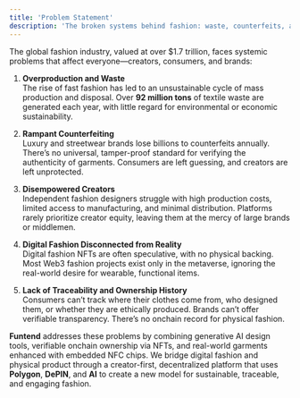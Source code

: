 ```yaml
---
title: 'Problem Statement'
description: 'The broken systems behind fashion: waste, counterfeits, and disconnected creators'
---
```


The global fashion industry, valued at over $1.7 trillion, faces systemic problems that affect everyone—creators, consumers, and brands:

1. **Overproduction and Waste** \
  The rise of fast fashion has led to an unsustainable cycle of mass production and disposal. Over **92 million tons** of textile waste are generated each year, with little regard for environmental or economic sustainability.

2. **Rampant Counterfeiting** \
  Luxury and streetwear brands lose billions to counterfeits annually. There’s no universal, tamper-proof standard for verifying the authenticity of garments. Consumers are left guessing, and creators are left unprotected.

3. **Disempowered Creators** \
  Independent fashion designers struggle with high production costs, limited access to manufacturing, and minimal distribution. Platforms rarely prioritize creator equity, leaving them at the mercy of large brands or middlemen.

4. **Digital Fashion Disconnected from Reality** \
  Digital fashion NFTs are often speculative, with no physical backing. Most Web3 fashion projects exist only in the metaverse, ignoring the real-world desire for wearable, functional items.

5. **Lack of Traceability and Ownership History** \
  Consumers can’t track where their clothes come from, who designed them, or whether they are ethically produced. Brands can’t offer verifiable transparency. There’s no onchain record for physical fashion.

**Funtend** addresses these problems by combining generative AI design tools, verifiable onchain ownership via NFTs, and real-world garments enhanced with embedded NFC chips. We bridge digital fashion and physical product through a creator-first, decentralized platform that uses **Polygon**, **DePIN**, and **AI** to create a new model for sustainable, traceable, and engaging fashion.
